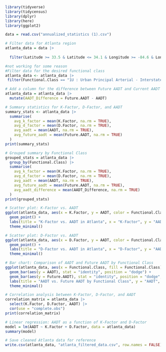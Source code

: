 



```r
library(tidyverse)
library(tidycensus)
library(dplyr)
library(here)
library(ggplot2)
```


```r

data = read.csv("annualized_statistics (1).csv")
```


```r
# Filter data for Atlanta region
atlanta_data = data |>
  
  filter(Latitude >= 33.5 & Latitude <= 34.1 & Longitude >= -84.6 & Longitude <= -84.2)

```

```r
#not working for some reason
#Filter data for the desired functional class
atlanta_data <- atlanta_data |>
 filter(Functional.Class == "1U : Urban Principal Arterial - Interstate")

```


```r
# Add a column for the difference between Future AADT and Current AADT
atlanta_data = atlanta_data |>
  mutate(AADT_Difference = Future.AADT - AADT)
```

```r
# Summary statistics for K-Factor, D-Factor, and AADT
summary_stats <- atlanta_data |>
  summarise(
    avg_k_factor = mean(K.Factor, na.rm = TRUE),
    avg_d_factor = mean(D.Factor, na.rm = TRUE),
    avg_aadt = mean(AADT, na.rm = TRUE),
    avg_future_aadt = mean(Future.AADT, na.rm = TRUE)
  )
print(summary_stats)
```

```r
# Grouped summary by Functional Class
grouped_stats = atlanta_data |>
  group_by(Functional.Class) |>
  summarise(
    avg_k_factor = mean(K.Factor, na.rm = TRUE),
    avg_d_factor = mean(D.Factor, na.rm = TRUE),
    avg_aadt = mean(AADT, na.rm = TRUE),
    avg_future_aadt = mean(Future.AADT, na.rm = TRUE),
    avg_aadt_difference = mean(AADT_Difference, na.rm = TRUE)
  )
print(grouped_stats)

```

```r
# Scatter plot: K-Factor vs. AADT
ggplot(atlanta_data, aes(x = K.Factor, y = AADT, color = Functional.Class)) +
  geom_point() +
  labs(title = "K-Factor vs. AADT in Atlanta", x = "K-Factor", y = "AADT") +
  theme_minimal()

# Scatter plot: D-Factor vs. AADT
ggplot(atlanta_data, aes(x = D.Factor, y = AADT, color = Functional.Class)) +
  geom_point() +
  labs(title = "D-Factor vs. AADT in Atlanta", x = "D-Factor", y = "AADT") +
  theme_minimal()
```

```r

# Bar chart: Comparison of AADT and Future AADT by Functional Class
ggplot(atlanta_data, aes(x = Functional.Class, fill = Functional.Class)) +
  geom_bar(aes(y = AADT), stat = "identity", position = "dodge") +
  geom_bar(aes(y = Future.AADT), stat = "identity", position = "dodge", alpha = 0.7) +
  labs(title = "AADT vs. Future AADT by Functional Class", y = "AADT", x = "Functional Class") +
  theme_minimal()

# Correlation analysis between K-Factor, D-Factor, and AADT
correlation_matrix = atlanta_data |>
  select(K.Factor, D.Factor, AADT) |>
  cor(use = "complete.obs")
print(correlation_matrix)
```

```r
# Linear regression: AADT as a function of K-Factor and D-Factor
model = lm(AADT ~ K.Factor + D.Factor, data = atlanta_data)
summary(model)

# Save cleaned Atlanta data for reference
write.csv(atlanta_data, "atlanta_filtered_data.csv", row.names = FALSE)
```


